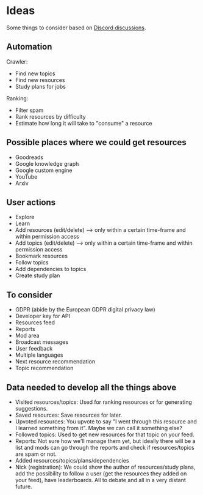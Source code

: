 # Ideas

Some things to consider based on [Discord discussions](https://discord.gg/KKYdWjt).

## Automation

Crawler:

- Find new topics
- Find new resources
- Study plans for jobs

Ranking:

- Filter spam
- Rank resources by difficulty
- Estimate how long it will take to "consume" a resource

## Possible places where we could get resources

- Goodreads
- Google knowledge graph
- Google custom engine
- YouTube
- Arxiv

## User actions

- Explore
- Learn
- Add resources (edit/delete) --> only within a certain time-frame and within permission access
- Add topics (edit/delete) --> only within a certain time-frame and within permission access
- Bookmark resources
- Follow topics
- Add dependencies to topics
- Create study plan

## To consider

- GDPR (abide by the European GDPR digital privacy law)
- Developer key for API
- Resources feed
- Reports
- Mod area
- Broadcast messages
- User feedback
- Multiple languages
- Next resource recommendation
- Topic recommendation

## Data needed to develop all the things above

- Visited resources/topics: Used for ranking resources or for generating
  suggestions.
- Saved resources: Save resources for later.
- Upvoted resources: You upvote to say "I went through this resource and
  I learned something from it". Maybe we can call it something else?
- Followed topics: Used to get new resources for that topic on your feed.
- Reports: Not sure how we'll manage them yet, but ideally there will be a
  list and mods can go through the reports and check if resources/topics
  are spam or not.
- Added resources/topics/plans/dependencies
- Nick (registration): We could show the author of resources/study plans,
  add the possibility to follow a user (get the resources they added on your
  feed), have leaderboards. All to debate and all in a very distant future.
